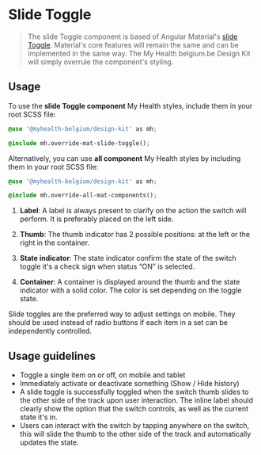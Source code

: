 
<Meta title="Angular Components/Selectors/Slide Toggle" />

# Slide Toggle

> The slide Toggle component is based of Angular Material's [slide Toggle](https://material.angular.io/components/slide-toggle). Material's core features will remain the same and can be implemented in the same way.
> The My Health belgium.be Design Kit will simply overrule the component's styling.

## Usage

To use the **slide Toggle component** My Health styles, include them in your root SCSS file:

```css
@use '@myhealth-belgium/design-kit' as mh;

@include mh.override-mat-slide-toggle();
```

Alternatively, you can use **all component** My Health styles by including them in your root SCSS file:

```css
@use '@myhealth-belgium/design-kit' as mh;

@include mh.override-all-mat-components();
```

<Canvas of={ToggleStories.Default} sourceState="none" />

1. **Label**:
   A label is always present to clarify on the action the switch will perform. It is preferably placed on the left side.

2. **Thumb**:
   The thumb indicator has 2 possible positions: at the left or the right in the container.

3. **State indicator**:
   The state indicator confirm the state of the switch toggle it's a check sign when status “ON” is selected.

4. **Container**:
   A container is displayed around the thumb and the state indicator with a solid color. The color is set depending on the toggle state.

Slide toggles are the preferred way to adjust settings on mobile. They should be used instead of radio buttons if each item in a set can be independently controlled.

## Usage guidelines

- Toggle a single item on or off, on mobile and tablet
- Immediately activate or deactivate something (Show / Hide history)
- A slide toggle is successfully toggled when the switch thumb slides to the other side of the track upon user interaction. The inline label should clearly show the option that the switch controls, as well as the current state it's in.
- Users can interact with the switch by tapping anywhere on the switch, this will slide the thumb to the other side of the track and automatically updates the state.
